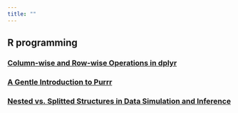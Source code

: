```yaml
---
title: ""
---
```



## R programming

### **[Column-wise and Row-wise Operations in dplyr](dplyr-columnwise-rowwise/dplyr-columnwise-rowwise.qmd)**
### **[A Gentle Introduction to Purrr](intro-purrr/intro-purrr.qmd)**
### **[Nested vs. Splitted Structures in Data Simulation and Inference](nested_splitted_data_structure/nested_splitted_structure.qmd)**

